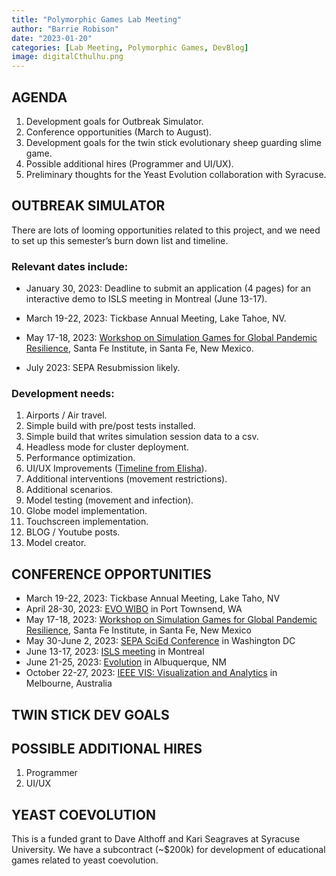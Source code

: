 ```yaml
---
title: "Polymorphic Games Lab Meeting"
author: "Barrie Robison"
date: "2023-01-20"
categories: [Lab Meeting, Polymorphic Games, DevBlog]
image: digitalCthulhu.png
---
```


## AGENDA

1. Development goals for Outbreak Simulator.
2. Conference opportunities (March to August).
3. Development goals for the twin stick evolutionary sheep guarding slime game.
4. Possible additional hires (Programmer and UI/UX).
5. Preliminary thoughts for the Yeast Evolution collaboration with Syracuse.

## OUTBREAK SIMULATOR

There are lots of looming opportunities related to this project, and we need to set up this semester's burn down list and timeline.  

### Relevant dates include:

- January 30, 2023:  Deadline to submit an application (4 pages) for an interactive demo to ISLS meeting in Montreal (June 13-17).

- March 19-22, 2023:  Tickbase Annual Meeting, Lake Tahoe, NV.

- May 17-18, 2023: [Workshop on Simulation Games for Global Pandemic Resilience](SanteFeWorkshop.qmd), Santa Fe Institute, in Santa Fe, New Mexico.

- July 2023:  SEPA Resubmission likely.

### Development needs:

1. Airports / Air travel.
2. Simple build with pre/post tests installed.
3. Simple build that writes simulation session data to a csv.
4. Headless mode for cluster deployment.
5. Performance optimization.
6. UI/UX Improvements ([Timeline from Elisha](OSTime.qmd)).
7. Additional interventions (movement restrictions).
8. Additional scenarios.
9. Model testing (movement and infection).
10. Globe model implementation.
11. Touchscreen implementation.
12. BLOG / Youtube posts.
13. Model creator.

## CONFERENCE OPPORTUNITIES

- March 19-22, 2023: Tickbase Annual Meeting, Lake Taho, NV
- April 28-30, 2023: [EVO WIBO](https://www.zoology.ubc.ca/evo-wibo/index.html) in Port Townsend, WA
- May 17-18, 2023: [Workshop on Simulation Games for Global Pandemic Resilience](SanteFeWorkshop.qmd), Santa Fe Institute, in Santa Fe, New Mexico
- May 30-June 2, 2023: [SEPA SciEd Conference](https://nihsepa.org/annual-meeting/) in Washington DC
- June 13-17, 2023: [ISLS meeting](https://www.isls.org/event/isls-annual-meeting-2023/) in Montreal
- June 21-25, 2023: [Evolution](https://www.evolutionmeetings.org) in Albuquerque, NM
- October 22-27, 2023: [IEEE VIS: Visualization and Analytics](https://ieeevis.org/year/2023/welcome) in Melbourne, Australia

## TWIN STICK DEV GOALS

## POSSIBLE ADDITIONAL HIRES

1. Programmer
2. UI/UX

## YEAST COEVOLUTION

This is a funded grant to Dave Althoff and Kari Seagraves at Syracuse University.  We have a subcontract (~$200k) for development of educational games related to yeast coevolution.
